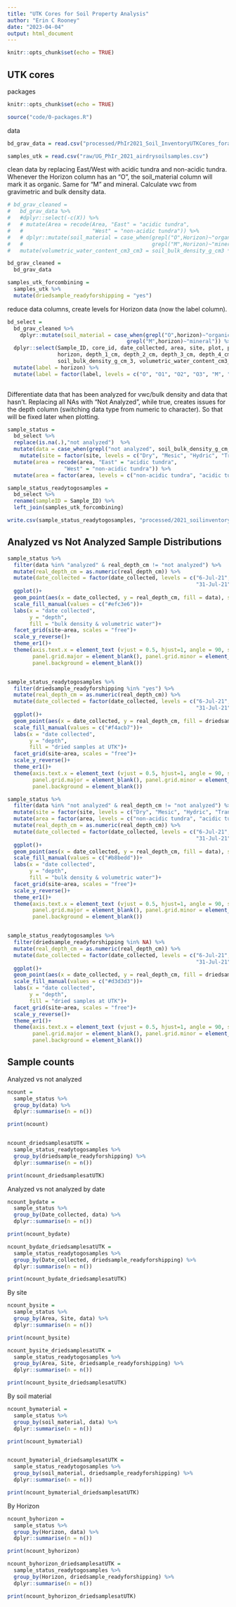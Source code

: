 ```yaml
---
title: "UTK Cores for Soil Property Analysis"
author: "Erin C Rooney"
date: "2023-04-04"
output: html_document
---
```


```r
knitr::opts_chunk$set(echo = TRUE)
```

## UTK cores

packages

```r
knitr::opts_chunk$set(echo = TRUE)

source("code/0-packages.R")

```

data

```r
bd_grav_data = read.csv("processed/PhIr2021_Soil_InventoryUTKCores_foranalysis.csv") 

samples_utk = read.csv("raw/UG_PhIr_2021_airdrysoilsamples.csv")

```

clean data by replacing East/West with acidic tundra and non-acidic tundra. Whenever the Horizon column has an "O", the soil_material column will mark it as organic. Same for "M" and mineral. Calculate vwc from gravimetric and bulk density data.

```r
# bd_grav_cleaned =
#   bd_grav_data %>% 
#   #dplyr::select(-c(X)) %>% 
#   # mutate(Area = recode(Area, "East" = "acidic tundra",
#   #                      "West" = "non-acidic tundra")) %>% 
#   # dplyr::mutate(soil_material = case_when(grepl("O",Horizon)~"organic",
#   #                                         grepl("M",Horizon)~"mineral")) %>% 
#   mutate(volumetric_water_content_cm3_cm3 = soil_bulk_density_g_cm3 * grav_water_gh20_per_gdrysoil) 

bd_grav_cleaned =
  bd_grav_data 

samples_utk_forcombining = 
  samples_utk %>% 
  mutate(driedsample_readyforshipping = "yes")


```

reduce data columns, create levels for Horizon data (now the label column).

```r

bd_select = 
  bd_grav_cleaned %>% 
    dplyr::mutate(soil_material = case_when(grepl("O",horizon)~"organic",
                                      grepl("M",horizon)~"mineral")) %>% 
  dplyr::select(Sample_ID, core_id, date_collected, area, site, plot, plot_id, 
                horizon, depth_1_cm, depth_2_cm, depth_3_cm, depth_4_cm, average_depth_cm, real_depth_cm, 
                soil_bulk_density_g_cm_3, volumetric_water_content_cm3_cm3, soil_material) %>% 
  mutate(label = horizon) %>% 
  mutate(label = factor(label, levels = c("O", "O1", "O2", "O3", "M", "M1", "M2")))  
 
```

Differentiate data that has been analyzed for vwc/bulk density and data that hasn't. Replacing all NAs with "Not Analyzed", while true, creates issues for the depth column (switching data type from numeric to character). So that will be fixed later when plotting.

```r
sample_status =
  bd_select %>% 
  replace(is.na(.),"not analyzed")  %>% 
  mutate(data = case_when(grepl("not analyzed", soil_bulk_density_g_cm_3) ~ "not analyzed", TRUE ~ "analyzed")) %>% 
    mutate(site = factor(site, levels = c("Dry", "Mesic", "Hydric", "Transect"))) %>% 
  mutate(area = recode(area, "East" = "acidic tundra",
                  "West" = "non-acidic tundra")) %>% 
  mutate(area = factor(area, levels = c("non-acidic tundra", "acidic tundra")))

sample_status_readytogosamples =
  bd_select %>% 
  rename(sampleID = Sample_ID) %>% 
  left_join(samples_utk_forcombining) 

write.csv(sample_status_readytogosamples, "processed/2021_soilinventory_driedsamples.csv")

```

## Analyzed vs Not Analyzed Sample Distributions

```r

sample_status %>% 
  filter(data %in% "analyzed" & real_depth_cm != "not analyzed") %>% 
  mutate(real_depth_cm = as.numeric(real_depth_cm)) %>% 
  mutate(date_collected = factor(date_collected, levels = c("6-Jul-21", "7-Jul-21", "13-Jul-21", "14-Jul-21", "24-Jul-21", "30-Jul-21", 
                                                            "31-Jul-21", "7-Aug-21"))) %>% 
  ggplot()+
  geom_point(aes(x = date_collected, y = real_depth_cm, fill = data), shape = c(21), size = 3, alpha = 0.5)+
  scale_fill_manual(values = c("#efc3e6"))+
  labs(x = "date collected",
       y = "depth",
       fill = "bulk density & volumetric water")+
  facet_grid(site~area, scales = "free")+
  scale_y_reverse()+
  theme_er1()+
  theme(axis.text.x = element_text (vjust = 0.5, hjust=1, angle = 90, size = 9), legend.position = "top",
        panel.grid.major = element_blank(), panel.grid.minor = element_blank(),
        panel.background = element_blank())


sample_status_readytogosamples %>% 
  filter(driedsample_readyforshipping %in% "yes") %>% 
  mutate(real_depth_cm = as.numeric(real_depth_cm)) %>% 
  mutate(date_collected = factor(date_collected, levels = c("6-Jul-21", "7-Jul-21", "13-Jul-21", "14-Jul-21", "24-Jul-21", "30-Jul-21", 
                                                            "31-Jul-21", "7-Aug-21"))) %>% 
  ggplot()+
  geom_point(aes(x = date_collected, y = real_depth_cm, fill = driedsample_readyforshipping), shape = c(21), size = 3, alpha = 0.5)+
  scale_fill_manual(values = c("#f4acb7"))+
  labs(x = "date collected",
       y = "depth",
       fill = "dried samples at UTK")+
  facet_grid(site~area, scales = "free")+
  scale_y_reverse()+
  theme_er1()+
  theme(axis.text.x = element_text (vjust = 0.5, hjust=1, angle = 90, size = 9), legend.position = "top",
        panel.grid.major = element_blank(), panel.grid.minor = element_blank(),
        panel.background = element_blank())


```

```r
sample_status %>% 
  filter(data %in% "not analyzed" & real_depth_cm != "not analyzed") %>% 
  mutate(site = factor(site, levels = c("Dry", "Mesic", "Hydric", "Transect"))) %>% 
  mutate(area = factor(area, levels = c("non-acidic tundra", "acidic tundra"))) %>% 
  mutate(real_depth_cm = as.numeric(real_depth_cm)) %>% 
  mutate(date_collected = factor(date_collected, levels = c("6-Jul-21", "7-Jul-21", "13-Jul-21", "14-Jul-21", "24-Jul-21", "30-Jul-21", 
                                                            "31-Jul-21", "7-Aug-21"))) %>% 
  ggplot()+
  geom_point(aes(x = date_collected, y = real_depth_cm, fill = data), shape = c(21), size = 3, alpha = 0.5)+
  scale_fill_manual(values = c("#b8bedd"))+
  labs(x = "date collected",
       y = "depth",
       fill = "bulk density & volumetric water")+
  facet_grid(site~area, scales = "free")+
  scale_y_reverse()+
  theme_er1()+
  theme(axis.text.x = element_text (vjust = 0.5, hjust=1, angle = 90, size = 9), legend.position = "top",
        panel.grid.major = element_blank(), panel.grid.minor = element_blank(),
        panel.background = element_blank())


sample_status_readytogosamples %>% 
  filter(driedsample_readyforshipping %in% NA) %>% 
  mutate(real_depth_cm = as.numeric(real_depth_cm)) %>% 
  mutate(date_collected = factor(date_collected, levels = c("6-Jul-21", "7-Jul-21", "13-Jul-21", "14-Jul-21", "24-Jul-21", "30-Jul-21", 
                                                            "31-Jul-21", "7-Aug-21"))) %>% 
  ggplot()+
  geom_point(aes(x = date_collected, y = real_depth_cm, fill = driedsample_readyforshipping), shape = c(21), size = 3, alpha = 0.5)+
  scale_fill_manual(values = c("#d3d3d3"))+
  labs(x = "date collected",
       y = "depth",
       fill = "dried samples at UTK")+
  facet_grid(site~area, scales = "free")+
  scale_y_reverse()+
  theme_er1()+
  theme(axis.text.x = element_text (vjust = 0.5, hjust=1, angle = 90, size = 9), legend.position = "top",
        panel.grid.major = element_blank(), panel.grid.minor = element_blank(),
        panel.background = element_blank())
```

## Sample counts

Analyzed vs not analyzed
```r

ncount =
  sample_status %>% 
  group_by(data) %>%
  dplyr::summarise(n = n())

print(ncount)


ncount_driedsamplesatUTK =
  sample_status_readytogosamples %>% 
  group_by(driedsample_readyforshipping) %>%
  dplyr::summarise(n = n())

print(ncount_driedsamplesatUTK)


```

Analyzed vs not analyzed by date

```r
ncount_bydate =
  sample_status %>% 
  group_by(Date_collected, data) %>%
  dplyr::summarise(n = n())

print(ncount_bydate)

ncount_bydate_driedsamplesatUTK =
  sample_status_readytogosamples %>% 
  group_by(Date_collected, driedsample_readyforshipping) %>%
  dplyr::summarise(n = n())

print(ncount_bydate_driedsamplesatUTK)


```

By site

```r
ncount_bysite =
  sample_status %>% 
  group_by(Area, Site, data) %>%
  dplyr::summarise(n = n())

print(ncount_bysite)

ncount_bysite_driedsamplesatUTK =
  sample_status_readytogosamples %>% 
  group_by(Area, Site, driedsample_readyforshipping) %>%
  dplyr::summarise(n = n())

print(ncount_bysite_driedsamplesatUTK)
```

By soil material

```r
ncount_bymaterial =
  sample_status %>% 
  group_by(soil_material, data) %>%
  dplyr::summarise(n = n())

print(ncount_bymaterial)


ncount_bymaterial_driedsamplesatUTK =
  sample_status_readytogosamples %>% 
  group_by(soil_material, driedsample_readyforshipping) %>%
  dplyr::summarise(n = n())

print(ncount_bymaterial_driedsamplesatUTK)
```

By Horizon

```r
ncount_byhorizon =
  sample_status %>% 
  group_by(Horizon, data) %>%
  dplyr::summarise(n = n())

print(ncount_byhorizon)

ncount_byhorizon_driedsamplesatUTK =
  sample_status_readytogosamples %>% 
  group_by(Horizon, driedsample_readyforshipping) %>%
  dplyr::summarise(n = n())

print(ncount_byhorizon_driedsamplesatUTK)
```

